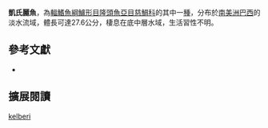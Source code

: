 {{Speciesbox
| name = 凱氏麗魚
| status = NE
| status_system = IUCN3.1
| image = 
| image_width = 260px
| image_caption = 
| genus = Cichla
| species = kelberi
| authority = Kullander & Ferreira, 2006
| synonyms = 
}}
'''凱氏麗魚'''，為[[輻鰭魚綱|輻鰭魚綱]][[鱸形目|鱸形目]][[隆頭魚亞目|隆頭魚亞目]][[慈鯛科|慈鯛科]]的其中一[[種|種]]，分布於[[南美洲|南美洲]][[巴西|巴西]]的淡水流域，體長可達27.6公分，棲息在底中層水域，生活習性不明。

== 參考文獻 ==
*{{FishBase_species|genus=Cichla|species=kelberi|year=2013|month=6}}

== 擴展閱讀 ==
{{refbegin}}
{{wikispecies-inline|Cichla kelberi|凱氏麗魚}}
{{refend}}
{{Taxonbar|from=Q5497198}}

[[Category:麗魚屬|kelberi]]


{{鱸形目小作品}}